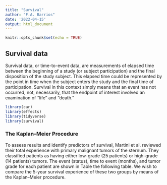 ```yaml
---
title: "Survival"
author: "F.A. Barrios"
date: '2022-04-15'
output: html_document
---
```


```r
knitr::opts_chunk$set(echo = TRUE)
```

## Survival data

Survival data, or time-to-event data, are measurements of elapsed time between the beginning of a study (or subject participation) and the final disposition of the study subject. This elapsed time could be represented by the point in time when the subject enters the study and the final time of participation. Survival in this context simply means that an event has not occurred, not, necessarily, that the endpoint of interest involved an examination of “life” and “death.”


```r
library(car)
library(effects)
library(tidyverse)
library(survival)
```

### The Kaplan–Meier Procedure  

To assess results and identify predictors of survival, Martini et al. reviewed their total experience with primary malignant tumors of the sternum. They classified patients as having either low-grade (25 patients) or high-grade (14 patients) tumors. The event (status), time to event (months), and tumor grade for each patient are shown in Table the following table. We wish to compare the 5-year survival experience of these two groups by means of the Kaplan–Meier procedure.  


